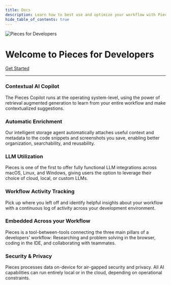 ```yaml
---
title: Docs
description: Learn how to best use and optimize your workflow with Pieces for Developers! Read the sections in sequential order or click the links in the navigation on the right to get directly to the topic you need.
hide_table_of_contents: true
---
```


![Pieces for Developers](https://storage.googleapis.com/pieces_static_resources/pfd_wiki/ROBOT_SEARCH_WIKI_HEADER.png)

<div style={{display: 'flex', flexDirection: 'column', alignItems: 'center', justifyContent: 'center', margin: '20px 0'}}>
  <h1>Welcome to Pieces for Developers</h1>
  <a href="/learn/installation-getting-started/what-am-i-installing" style={{fontSize: '20px', padding: '10px 30px', backgroundColor: 'var(--ifm-color-secondary-lightest)' , color: 'white', borderRadius: '5px', textDecoration: 'none', margin: '20px 0'}}>Get Started</a>
</div>

---

<div style={{display: 'flex', flexDirection: 'row', justifyContent: 'space-around', flexWrap: 'wrap'}}>
  <div style={{width: '30%', margin: '10px', padding: '10px', borderRadius: '5px'}}>
    <h3>Contextual AI Copilot</h3>
    <p>The Pieces Copilot runs at the operating system-level, using the power of retrieval augmented generation to learn from your entire workflow and make contextualized suggestions.</p>
  </div>
  <div style={{width: '30%', margin: '10px', padding: '10px', borderRadius: '5px'}}>
    <h3>Automatic Enrichment</h3>
    <p>Our intelligent storage agent automatically attaches useful context and metadata to the code snippets and screenshots you save, enabling better organization, searchability, and reusability.</p>
  </div>
  <div style={{width: '30%', margin: '10px', padding: '10px', borderRadius: '5px'}}>
    <h3>LLM Utilization</h3>
    <p>Pieces is one of the first to offer fully functional LLM integrations across macOS, Linux, and Windows, giving users the option to leverage their choice of cloud, local, or custom LLMs.</p>
  </div>
  <div style={{width: '30%', margin: '10px', padding: '10px', borderRadius: '5px'}}>
    <h3>Workflow Activity Tracking</h3>
    <p>Pick up where you left off and identify helpful insights about your workflow with a continuous log of activity across your development environment.</p>
  </div>
  <div style={{width: '30%', margin: '10px', padding: '10px', borderRadius: '5px'}}>
    <h3>Embedded Across your Workflow</h3>
    <p>Pieces is a tool-between-tools connecting the three main pillars of a developers’ workflow: Researching and problem solving in the browser, coding in the IDE, and collaborating with teammates.</p>
  </div>
  <div style={{width: '30%', margin: '10px', padding: '10px', borderRadius: '5px'}}>
    <h3>Security & Privacy</h3>
    <p>Pieces processes data on-device for air-gapped security and privacy. All AI capabilities can run entirely local or in the cloud, depending on operational constraints.</p>
  </div>
</div>
